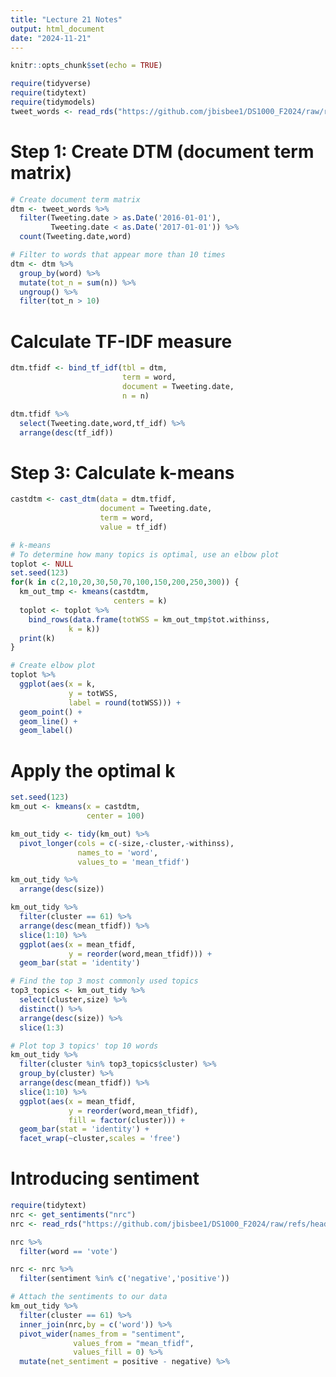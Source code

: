 ```yaml
---
title: "Lecture 21 Notes"
output: html_document
date: "2024-11-21"
---
```


```r
knitr::opts_chunk$set(echo = TRUE)
```

```r
require(tidyverse)
require(tidytext)
require(tidymodels)
tweet_words <- read_rds("https://github.com/jbisbee1/DS1000_F2024/raw/refs/heads/main/data/Trump_tweet_words.Rds")
```

# Step 1: Create DTM (document term matrix)

```r
# Create document term matrix
dtm <- tweet_words %>%
  filter(Tweeting.date > as.Date('2016-01-01'),
         Tweeting.date < as.Date('2017-01-01')) %>%
  count(Tweeting.date,word)

# Filter to words that appear more than 10 times
dtm <- dtm %>%
  group_by(word) %>%
  mutate(tot_n = sum(n)) %>%
  ungroup() %>%
  filter(tot_n > 10)
```

# Calculate TF-IDF measure

```r
dtm.tfidf <- bind_tf_idf(tbl = dtm,
                         term = word,
                         document = Tweeting.date,
                         n = n)

dtm.tfidf %>%
  select(Tweeting.date,word,tf_idf) %>%
  arrange(desc(tf_idf))
```

# Step 3: Calculate k-means

```r
castdtm <- cast_dtm(data = dtm.tfidf,
                    document = Tweeting.date,
                    term = word,
                    value = tf_idf)

# k-means
# To determine how many topics is optimal, use an elbow plot
toplot <- NULL
set.seed(123)
for(k in c(2,10,20,30,50,70,100,150,200,250,300)) {
  km_out_tmp <- kmeans(castdtm,
                       centers = k)
  toplot <- toplot %>%
    bind_rows(data.frame(totWSS = km_out_tmp$tot.withinss,
             k = k))
  print(k)
}

# Create elbow plot
toplot %>%
  ggplot(aes(x = k,
             y = totWSS,
             label = round(totWSS))) + 
  geom_point() + 
  geom_line() + 
  geom_label()
```

# Apply the optimal k

```r
set.seed(123)
km_out <- kmeans(x = castdtm,
                 center = 100)

km_out_tidy <- tidy(km_out) %>%
  pivot_longer(cols = c(-size,-cluster,-withinss),
               names_to = 'word',
               values_to = 'mean_tfidf')

km_out_tidy %>%
  arrange(desc(size))

km_out_tidy %>%
  filter(cluster == 61) %>%
  arrange(desc(mean_tfidf)) %>%
  slice(1:10) %>%
  ggplot(aes(x = mean_tfidf,
             y = reorder(word,mean_tfidf))) + 
  geom_bar(stat = 'identity')

# Find the top 3 most commonly used topics
top3_topics <- km_out_tidy %>%
  select(cluster,size) %>%
  distinct() %>%
  arrange(desc(size)) %>%
  slice(1:3)

# Plot top 3 topics' top 10 words
km_out_tidy %>%
  filter(cluster %in% top3_topics$cluster) %>%
  group_by(cluster) %>%
  arrange(desc(mean_tfidf)) %>%
  slice(1:10) %>%
  ggplot(aes(x = mean_tfidf,
             y = reorder(word,mean_tfidf),
             fill = factor(cluster))) + 
  geom_bar(stat = 'identity') + 
  facet_wrap(~cluster,scales = 'free')
```

# Introducing sentiment

```r
require(tidytext)
nrc <- get_sentiments("nrc")
nrc <- read_rds("https://github.com/jbisbee1/DS1000_F2024/raw/refs/heads/main/data/nrc.Rds")

nrc %>%
  filter(word == 'vote')

nrc <- nrc %>%
  filter(sentiment %in% c('negative','positive'))

# Attach the sentiments to our data
km_out_tidy %>%
  filter(cluster == 61) %>%
  inner_join(nrc,by = c('word')) %>%
  pivot_wider(names_from = "sentiment",
              values_from = "mean_tfidf",
              values_fill = 0) %>%
  mutate(net_sentiment = positive - negative) %>%
  

```

